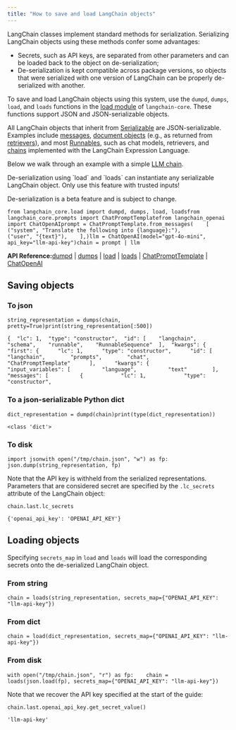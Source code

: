```yaml
---
title: "How to save and load LangChain objects"
---
```


LangChain classes implement standard methods for serialization. Serializing LangChain objects using these methods confer some advantages:

* Secrets, such as API keys, are separated from other parameters and can be loaded back to the object on de-serialization;
* De-serialization is kept compatible across package versions, so objects that were serialized with one version of LangChain can be properly de-serialized with another.

To save and load LangChain objects using this system, use the `dumpd`, `dumps`, `load`, and `loads` functions in the [load module](https://python.langchain.com/api_reference/core/load.html) of `langchain-core`. These functions support JSON and JSON-serializable objects.

All LangChain objects that inherit from [Serializable](https://python.langchain.com/api_reference/core/load/langchain_core.load.serializable.Serializable.html) are JSON-serializable. Examples include [messages](https://python.langchain.com/api_reference//python/core_api_reference.html#module-langchain_core.messages), [document objects](https://python.langchain.com/api_reference/core/documents/langchain_core.documents.base.Document.html) (e.g., as returned from [retrievers](/src/oss/concepts/retrievers)), and most [Runnables](/src/oss/concepts/lcel), such as chat models, retrievers, and [chains](/src/oss/how_to/sequence) implemented with the LangChain Expression Language.

Below we walk through an example with a simple [LLM chain](/src/oss/tutorials/llm_chain).

<Warning>
  De-serialization using `load` and `loads` can instantiate any serializable LangChain object. Only use this feature with trusted inputs!

  De-serialization is a beta feature and is subject to change.
</Warning>

```
from langchain_core.load import dumpd, dumps, load, loadsfrom langchain_core.prompts import ChatPromptTemplatefrom langchain_openai import ChatOpenAIprompt = ChatPromptTemplate.from_messages(    [        ("system", "Translate the following into {language}:"),        ("user", "{text}"),    ],)llm = ChatOpenAI(model="gpt-4o-mini", api_key="llm-api-key")chain = prompt | llm
```

**API Reference:**[dumpd](https://python.langchain.com/api_reference/core/load/langchain_core.load.dump.dumpd.html) | [dumps](https://python.langchain.com/api_reference/core/load/langchain_core.load.dump.dumps.html) | [load](https://python.langchain.com/api_reference/core/load/langchain_core.load.load.load.html) | [loads](https://python.langchain.com/api_reference/core/load/langchain_core.load.load.loads.html) | [ChatPromptTemplate](https://python.langchain.com/api_reference/core/prompts/langchain_core.prompts.chat.ChatPromptTemplate.html) | [ChatOpenAI](https://python.langchain.com/api_reference/openai/chat_models/langchain_openai.chat_models.base.ChatOpenAI.html)

## Saving objects

### To json

```
string_representation = dumps(chain, pretty=True)print(string_representation[:500])
```

```
{  "lc": 1,  "type": "constructor",  "id": [    "langchain",    "schema",    "runnable",    "RunnableSequence"  ],  "kwargs": {    "first": {      "lc": 1,      "type": "constructor",      "id": [        "langchain",        "prompts",        "chat",        "ChatPromptTemplate"      ],      "kwargs": {        "input_variables": [          "language",          "text"        ],        "messages": [          {            "lc": 1,            "type": "constructor",
```

### To a json-serializable Python dict

```
dict_representation = dumpd(chain)print(type(dict_representation))
```

```
<class 'dict'>
```

### To disk

```
import jsonwith open("/tmp/chain.json", "w") as fp:    json.dump(string_representation, fp)
```

Note that the API key is withheld from the serialized representations. Parameters that are considered secret are specified by the `.lc_secrets` attribute of the LangChain object:

```
chain.last.lc_secrets
```

```
{'openai_api_key': 'OPENAI_API_KEY'}
```

## Loading objects

Specifying `secrets_map` in `load` and `loads` will load the corresponding secrets onto the de-serialized LangChain object.

### From string

```
chain = loads(string_representation, secrets_map={"OPENAI_API_KEY": "llm-api-key"})
```

### From dict

```
chain = load(dict_representation, secrets_map={"OPENAI_API_KEY": "llm-api-key"})
```

### From disk

```
with open("/tmp/chain.json", "r") as fp:    chain = loads(json.load(fp), secrets_map={"OPENAI_API_KEY": "llm-api-key"})
```

Note that we recover the API key specified at the start of the guide:

```
chain.last.openai_api_key.get_secret_value()
```

```
'llm-api-key'
```
